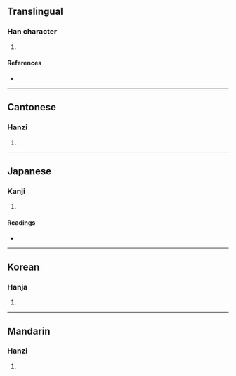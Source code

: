 {{character info/new}}
==Translingual==

===Han character===
{{Han char|rn=61|rad=心|as=04|sn=7|four=91011|canj=PMMU|ids=⿰忄元}}

# {{defn|Han|sort=心04}}

====References====
* {{Han ref|kx=0377.250|dkj=10365|dj=0705.120|hdz=42275.100|uh=5FE8|ud=24552|bh=CADA|bd=51930}}

----

==Cantonese==

===Hanzi===
{{yue-hanzi|jyut=[[wun6]]|y=wun6}}

# {{defn|lang=yue|sort=心04}}

----

==Japanese==

===Kanji===
{{ja-kanji|grade=|rs=心04}}

# {{defn|lang=ja|sort=心04}}

====Readings====
* {{ja-readings|on=[[がん]] (gan)|kun=[[むさぼる]] (musaboru)}}

----

==Korean==

===Hanja===
{{ko-hanja|hangeul=완|eumhun=|rv=wan|mr=wan|y=wan}}

# {{defn|lang=ko|sort=心04}}

----

==Mandarin==

===Hanzi===
{{cmn-hanzi|pin=[[wàn]] ([[wan4]])|wg=wan<sup>4</sup>}}

# {{defn|lang=cmn|sort=心04}}